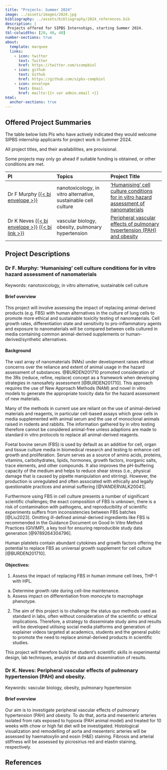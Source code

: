```yaml
---
title: "Projects: Summer 2024"
image: ../assets/images/2024.jpg
bibliography: ../assets/bibliography/2024_references.bib
description: |
 Projects offered for SIPBS Internships, starting Summer 2024.
tbl-colwidths: [20, 40, 40]
number-sections: true
about:
  template: marquee
  links:
    - icon: twitter
      text: Twitter
      href: https://twitter.com/scompbiol
    - icon: github
      text: Github
      href: https://github.com/sipbs-compbiol
    - icon: envelope
      text: Email
      href: mailto:{{< var admin.email >}}
html:
  anchor-sections: true
---
```


## Offered Project Summaries

The table below lists PIs who have actively indicated they would welcome SIPBS internship applicants for project work in Summer 2024.

::: callout-important
All project titles, and their availabilities, are provisional.
:::

::: callout-warning
Some projects may only go ahead if suitable funding is obtained, or other conditions are met.
:::

| PI                                                                                                                                        | Topics                                                         | Project Title                                                     |
|:----------------------|:------------------------|:------------------------|
|  Dr F Murphy [{{< bi envelope >}}](f.murphy@strath.ac.uk) | nanotoxicology, in vitro alternative, sustainable cell culture | [‘Humanising’ cell culture conditions for in vitro hazard assessment of nanomaterials](#sec-murphy-1) |
| Dr K Neves [{{< bi envelope >}}](karla.neves@strath.ac.uk) [{{< bi link >}}](https://pureportal.strath.ac.uk/en/persons/karla-neves)         | vascular biology, obesity, pulmonary hypertension                                             | [Peripheral vascular effects of pulmonary hypertension (PAH) and obesity](#sec-neves-1)                    |

## Project Descriptions

### Dr F. Murphy: ‘Humanising’ cell culture conditions for in vitro hazard assessment of nanomaterials {#sec-murphy-1}

Keywords: nanotoxicology, in vitro alternative, sustainable cell culture

#### Brief overview

This project will involve assessing the impact of replacing animal-derived products (e.g. FBS) with human alternatives in the culture of lung cells to promote more ethical and sustainable toxicity testing of nanomaterials. Cell growth rates, differentiation state and sensitivity to pro-inflammatory agents and exposure to nanomaterials will be compared between cells cultured in media containing common animal-derived supplements or human-derived/synthetic alternatives. 

#### Background

The vast array of nanomaterials (NMs) under development raises ethical concerns over the reliance and extent of animal usage in the hazard assessment of substances. @BURDEN201710 promoted consideration of the 3Rs (reduce, refine, replace) concept as a framework when developing strategies in nanosafety assessment [@BURDEN201710]. This approach requires the use of New Approach Methods (NAM) and novel in vitro models to generate the appropriate toxicity data for the hazard assessment of new materials. 

Many of the methods in current use are reliant on the use of animal-derived materials and reagents, in particular cell-based assays which grow cells in media supplemented with animal serum and the use of monoclonal animals raised in rodents and rabbits. The information gathered by in vitro testing therefore cannot be considered animal-free unless adaptions are made to standard in vitro protocols to replace all animal-derived reagents.

Foetal bovine serum (FBS) is used by default as an additive for cell, organ and tissue culture media in biomedical research and testing to enhance cell growth and proliferation. Serum serves as a source of amino acids, proteins, vitamins, carbohydrates, lipids, hormones, growth factors, inorganic salts, trace elements, and other compounds. It also improves the pH-buffering capacity of the medium and helps to reduce shear stress (i.e., physical damage that is caused by pipette manipulation and stirring). However, the production is unregulated and often associated with ethically and legally questionable practices and animal suffering [@VANDERVALK20041]. 

Furthermore using FBS in cell culture presents a number of significant scientific challenges; the exact composition of FBS is unknown, there is a risk of contamination with pathogens, and reproducibility of scientific experiments suffers from inconsistencies between FBS batches [@Liu2023]. Omitting ill-defined animal-derived ingredients like FBS is recommended in the Guidance Document on Good In Vitro Method Practices (GIVIMP), a key tool for ensuring reproducible study data generation [@9789264304796].

Human platelets contain abundant cytokines and growth factors offering the potential to replace FBS as universal growth supplement for cell culture [@BURDEN201710].  

#### Objectives:

1.	Assess the impact of replacing FBS in human immune cell lines, THP-1 with HPL.
  a.	Determine growth rate during cell-line maintenance.
  b.	Assess impact on differentiation from monocyte to macrophage phenotype.
2. The aim of this project is to challenge the status quo methods used as standard in labs, often without consideration of the scientific or ethical implications. Therefore, a strategy to disseminate study aims and results will be developed utilising social media platforms and generation of explainer videos targeted at academics, students and the general public to promote the need to replace animal-derived products in scientific studies. 

This project will therefore build the student’s scientific skills in experimental design, lab techniques, analysis of data and dissemination of results. 

### Dr K. Neves: Peripheral vascular effects of pulmonary hypertension (PAH) and obesity. {#sec-neves-1}

Keywords: vascular biology, obesity, pulmonary hypertension

#### Brief overview

Our aim is to investigate peripheral vascular effects of pulmonary hypertension (PAH) and obesity. To do that, aorta and mesenteric arteries isolated from rats exposed to hypoxia (PAH animal model) and treated for 10 weeks with chow or high fat diet will be investigated. Histological visualization and remodelling of aorta and mesenteric arteries will be assessed by haematoxylin and eosin (H&E) staining. Fibrosis and arterial stiffness will be assessed by picrosirius red and elastin staining, respectively.

## References

::: {#refs}
:::